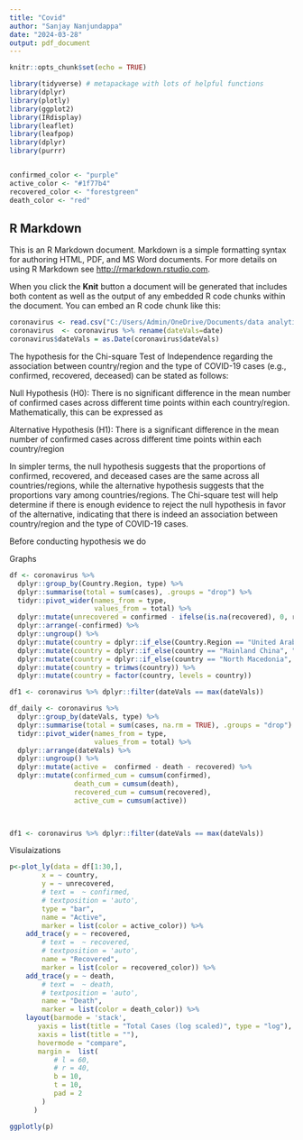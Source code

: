 ```yaml
---
title: "Covid"
author: "Sanjay Nanjundappa"
date: "2024-03-28"
output: pdf_document
---
```


```r
knitr::opts_chunk$set(echo = TRUE)
```

```r
library(tidyverse) # metapackage with lots of helpful functions
library(dplyr)
library(plotly)
library(ggplot2)
library(IRdisplay)
library(leaflet)
library(leafpop)
library(dplyr)
library(purrr)


confirmed_color <- "purple"
active_color <- "#1f77b4"
recovered_color <- "forestgreen"
death_color <- "red"

```



## R Markdown

This is an R Markdown document. Markdown is a simple formatting syntax for authoring HTML, PDF, and MS Word documents. For more details on using R Markdown see <http://rmarkdown.rstudio.com>.

When you click the **Knit** button a document will be generated that includes both content as well as the output of any embedded R code chunks within the document. You can embed an R code chunk like this:

```r
coronavirus <- read.csv("C:/Users/Admin/OneDrive/Documents/data analytics with R/Finsl_Assessment/coronavirus_dataset.csv")
coronavirus  <- coronavirus %>% rename(dateVals=date)
coronavirus$dateVals = as.Date(coronavirus$dateVals)

```



The hypothesis for the Chi-square Test of Independence regarding the association between country/region and the type of COVID-19 cases (e.g., confirmed, recovered, deceased) can be stated as follows:

Null Hypothesis (H0): There is no significant difference in the mean number of confirmed cases across different time points within each country/region. Mathematically, this can be expressed as 

Alternative Hypothesis (H1): There is a significant difference in the mean number of confirmed cases across different time points within each country/region


In simpler terms, the null hypothesis suggests that the proportions of confirmed, recovered, and deceased cases are the same across all countries/regions, while the alternative hypothesis suggests that the proportions vary among countries/regions. The Chi-square test will help determine if there is enough evidence to reject the null hypothesis in favor of the alternative, indicating that there is indeed an association between country/region and the type of COVID-19 cases.


Before conducting hypothesis we do 




Graphs

```r
df <- coronavirus %>% 
  dplyr::group_by(Country.Region, type) %>%
  dplyr::summarise(total = sum(cases), .groups = "drop") %>%
  tidyr::pivot_wider(names_from = type, 
                     values_from = total) %>%
  dplyr::mutate(unrecovered = confirmed - ifelse(is.na(recovered), 0, recovered) - ifelse(is.na(death), 0, death)) %>%
  dplyr::arrange(-confirmed) %>%
  dplyr::ungroup() %>%
  dplyr::mutate(country = dplyr::if_else(Country.Region == "United Arab Emirates", "UAE", as.character(Country.Region))) %>%
  dplyr::mutate(country = dplyr::if_else(country == "Mainland China", "China", as.character(country))) %>%
  dplyr::mutate(country = dplyr::if_else(country == "North Macedonia", "N.Macedonia", as.character(country))) %>%
  dplyr::mutate(country = trimws(country)) %>%
  dplyr::mutate(country = factor(country, levels = country))

df1 <- coronavirus %>% dplyr::filter(dateVals == max(dateVals))

df_daily <- coronavirus %>% 
  dplyr::group_by(dateVals, type) %>%
  dplyr::summarise(total = sum(cases, na.rm = TRUE), .groups = "drop") %>%
  tidyr::pivot_wider(names_from = type,
                     values_from = total) %>%
  dplyr::arrange(dateVals) %>%
  dplyr::ungroup() %>%
  dplyr::mutate(active =  confirmed - death - recovered) %>%
  dplyr::mutate(confirmed_cum = cumsum(confirmed),
                death_cum = cumsum(death),
                recovered_cum = cumsum(recovered),
                active_cum = cumsum(active))

  

df1 <- coronavirus %>% dplyr::filter(dateVals == max(dateVals))

```



Visulaizations

```r
p<-plot_ly(data = df[1:30,], 
        x = ~ country, 
        y = ~ unrecovered, 
        # text =  ~ confirmed, 
        # textposition = 'auto',
        type = "bar", 
        name = "Active",
        marker = list(color = active_color)) %>%
    add_trace(y = ~ recovered, 
        # text =  ~ recovered, 
        # textposition = 'auto',
        name = "Recovered",
        marker = list(color = recovered_color)) %>%
    add_trace(y = ~ death, 
        # text =  ~ death, 
        # textposition = 'auto',
        name = "Death",
        marker = list(color = death_color)) %>%
    layout(barmode = 'stack',
       yaxis = list(title = "Total Cases (log scaled)", type = "log"),
       xaxis = list(title = ""),
       hovermode = "compare",
       margin =  list(
           # l = 60,
           # r = 40,
           b = 10,
           t = 10,
           pad = 2
        )
      )

ggplotly(p)
```











